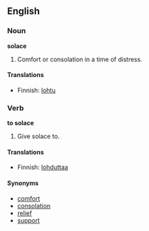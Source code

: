 ==English==

===Noun===
'''solace'''
# Comfort or consolation in a time of distress.

====Translations====
*Finnish: [[lohtu]]

===Verb===
'''to solace'''
# Give solace to.

====Translations====
*Finnish: [[lohduttaa]]

====Synonyms====
*[[comfort]]
*[[consolation]]
*[[relief]]
*[[support]]